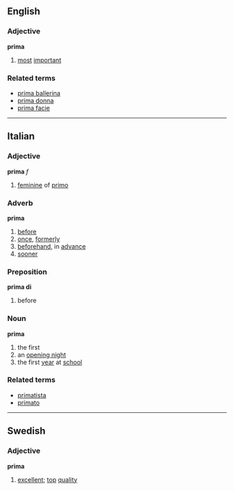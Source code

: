 ==English==
===Adjective===
'''prima'''
#[[most]] [[important]]
===Related terms===
*[[prima ballerina]]
*[[prima donna]]
*[[prima facie]]

----

==Italian==
===Adjective===
'''prima''' ''f''
#[[feminine]] of [[primo]]

===Adverb===
'''prima'''
#[[before]]
#[[once]], [[formerly]]
#[[beforehand]], in [[advance]]
#[[sooner]]

===Preposition===
'''prima di'''
#before

===Noun===
'''prima'''
#the first
#an [[opening night]]
#the first [[year]] at [[school]]

===Related terms===
*[[primatista]]
*[[primato]]

----

==Swedish==
===Adjective===
'''prima'''
#[[excellent]]; [[top]] [[quality]]